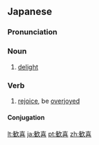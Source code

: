 ==Japanese==
{{ja-kanjitab|かん|き}}

===Pronunciation===
{{ja-pron|かんき|y=o}}

===Noun===
{{ja-noun|かんき}}

# [[delight]]

===Verb===
{{ja-verb-suru|tr=intrans|かんき}}

# [[rejoice]], be [[overjoyed]]

====Conjugation====
{{ja-suru|かんき}}

[[lt:歓喜]]
[[ja:歓喜]]
[[pt:歓喜]]
[[zh:歓喜]]